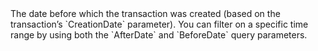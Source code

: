   
<ParamField query="BeforeDate" type="timestamp" >     
The date before which the transaction was created (based on the transaction’s `CreationDate` parameter). You can filter on a specific time range by using both the `AfterDate` and `BeforeDate` query parameters.  
</ParamField>